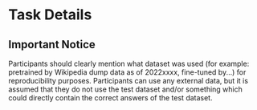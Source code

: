 # Task Details

## Important Notice

Participants should clearly mention what dataset was used (for example: pretrained by Wikipedia dump data as of 2022xxxx, fine-tuned by...) for reproducibility purposes. Participants can use any external data, but it is assumed that they do not use the test dataset and/or something which could directly contain the correct answers of the test dataset.

 
<Cards>
  <Card title="Task 1 →" href="/tasks/task1" />
  <Card title="Task 2 →" href="/tasks/task2" />
  <Card title="Task 3 →" href="/tasks/task3" />
  <Card title="Task 4 →" href="/tasks/task4" />
</Cards>

